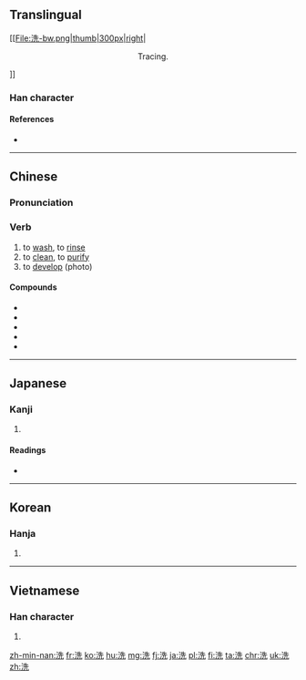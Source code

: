 ==Translingual==
[[File:洗-bw.png|thumb|300px|right|<center>Tracing.</center>]]
===Han character===
{{Han char|rn=85|rad=水|as=06|sn=9|four=3411<sub>1</sub>|canj=水竹土山 (EHGU)|ids=⿰[[氵]][[先]]}}

====References====
* {{Han ref|kx=0620.110|dkj=17379|dj=1016.010|hdz=31608.080|uh=6D17|ud=27927|bh=AC7E|bd=44158}}

----

==Chinese==
{{zh-forms}}

===Pronunciation===
{{zh-pron
|m=xǐ
|c=sai2
|h=pfs=sé
|mn=sé/sóe
|w=2xi
|ma=y
|mc=y
|oc=y
|cat=v
}}

===Verb===
{{zh-verb}}

# to [[wash]], to [[rinse]]
# to [[clean]], to [[purify]]
# to [[develop]] (photo)

{{zh-cat|Beginning}}

====Compounds====
* {{zh-l|洗髮劑|tr=xǐfàjì}}
* {{zh-l|洗髮精|tr=xǐfàjīng}}
* {{zh-l|洗髮水|tr=xǐfàshuǐ}}
* {{zh-l|洗頭|tr=xǐtóu}}
* {{zh-l|盥洗盆|tr=guànxǐpén}}

----

==Japanese==

===Kanji===
{{ja-kanji|grade=6|rs=水06}}

# {{defn|lang=ja|sort=水06}}

====Readings====
* {{ja-readings|on=[[せん]] (sen)|kun=[[あらう]] ([[洗う]], arau), [[あらい]] (arai)}}

----

==Korean==

===Hanja===
{{ko-hanja|hangeul=[[세]], [[선]]|eumhun=|mr=se, sŏn|y=sey, sen}}

# {{defn|lang=ko|sort=水06}}

----

==Vietnamese==

===Han character===
{{vi-hantu|[[tẩy]], [[dẫy]], [[giẫy]], [[rải]], [[rảy]], [[tiển]]|rs=水06}}

# {{defn|lang=vi}}

[[zh-min-nan:洗]]
[[fr:洗]]
[[ko:洗]]
[[hu:洗]]
[[mg:洗]]
[[fj:洗]]
[[ja:洗]]
[[pl:洗]]
[[fi:洗]]
[[ta:洗]]
[[chr:洗]]
[[uk:洗]]
[[zh:洗]]